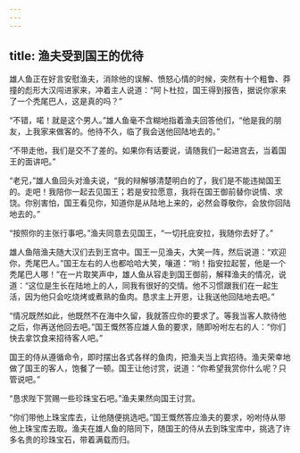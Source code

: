 ```yaml
---
---
---
```

title: 渔夫受到国王的优待
---




雄人鱼正在好言安慰渔夫，消除他的误解、愤怒心情的时候，突然有十个粗鲁、莽撞的彪形大汉闯进家来，冲着主人说道：“阿卜杜拉，国王得到报告，据说你家来了一个秃尾巴人，这是真的吗？”

“不错，喏！就是这个男人。”雄人鱼毫不含糊地指着渔夫回答他们，“他是我的朋友，上我家来做客的。他待不久，临了我会送他回陆地去的。”

“不带走他，我们是交不了差的。如果你有话要说，请随我们一起进宫去，当着国王的面讲吧。”

“老兄，”雄人鱼回头对渔夫说，“我的辩解够清楚明白的了，我们是不能违拗国王的。走吧！我陪你一起去见国王；若是安拉愿意，我将在国王御前替你说情、求饶。你别害怕，国王看见你，知道你是从陆地上来的，必然会尊敬你，会放你回陆地去的。”

“按照你的主张行事吧。”渔夫同意去见国王，“一切托庇安拉，我随你去好了。”

雄人鱼陪渔夫随大汉们去到王宫中。国王一见渔夫，大笑一阵，然后说道：“欢迎你，秃尾巴人。”国王左右的人也都哈哈大笑，嚷道：“哟！指安拉起誓，他是一个秃尾巴人哪！”在一片取笑声中，雄人鱼从容走到国王御前，解释渔夫的情况，说道：“这位是生长在陆地上的人，同我有很好的交情。他不习惯跟我们在一起生活，因为他只会吃烧烤或煮熟的鱼肉。恳求主上开恩，让我送他回陆地去吧。”

“情况既然如此，他既然不在海中久留，我就答应你的要求了。等我当客人款待他之后，你再送他回去吧。”国王慨然答应雄人鱼的要求，随即吩咐左右的人：“你们快去拿饮食来招待客人吧。”

国王的侍从遵循命令，即时摆出各式各样的鱼肉，把渔夫当上宾招待。渔夫荣幸地做了国王的客人，饱餐了一顿。国王让他讨赏，说道：“你希望我赏你什么呢？只管说吧。”

“恳求陛下赏赐一些珍珠宝石吧。”渔夫果然向国王讨赏。

“你们带他上珠宝库去，让他随便挑选吧。”国王慨然答应渔夫的要求，吩咐侍从带他上珠宝库去取。渔夫在雄人鱼的陪同下，随国王的侍从去到珠宝库中，挑选了许多名贵的珍珠宝石，带着满载而归。